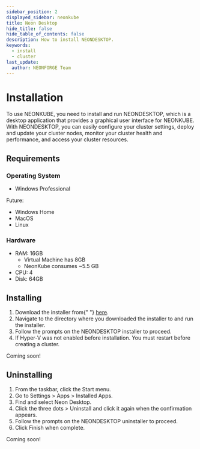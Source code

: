 ```yaml
---
sidebar_position: 2
displayed_sidebar: neonkube
title: Neon Desktop
hide_title: false
hide_table_of_contents: false
description: How to install NEONDESKTOP.
keywords:
  - install
  - cluster
last_update:
  author: NEONFORGE Team
---
```



# Installation

To use NEONKUBE, you need to install and run NEONDESKTOP, which is a desktop
application that provides a graphical user interface for NEONKUBE. With
NEONDESKTOP, you can easily configure your cluster settings, deploy and update
your cluster nodes, monitor your cluster health and performance, and access your
cluster resources.

## Requirements

### Operating System

- Windows Professional

Future:

- Windows Home
- MacOS
- Linux

### Hardware

- RAM: 16GB
  - Virtual Machine has 8GB
  - NeonKube consumes ~5.5 GB
- CPU: 4
- Disk: 64GB

## Installing

<Tabs groupId="operating-systems">
  <TabItem value="win" label="Windows">
    <ol>
      <li>
        Download the installer from{" "}
        <a href="https://neonkube.io/download?os=windows">here</a>.
      </li>
      <li>
        Navigate to the directory where you downloaded the installer to and run
        the installer.
      </li>
      <li>Follow the prompts on the NEONDESKTOP installer to proceed.</li>
      <li>
        If Hyper-V was not enabled before installation. You must restart before
        creating a cluster.
      </li>
    </ol>
  </TabItem>
  <TabItem value="macos" label="MacOS">
    Coming soon!
  </TabItem>
</Tabs>

## Uninstalling

<Tabs groupId="operating-systems">
  <TabItem value="win" label="Windows">
    <ol>
      <li>From the taskbar, click the Start menu.</li>
      <li>Go to Settings > Apps > Installed Apps.</li>
      <li>Find and select Neon Desktop.</li>
      <li>
        Click the three dots > Uninstall and click it again when the
        confirmation appears.
      </li>
      <li>Follow the prompts on the NEONDESKTOP uninstaller to proceed.</li>
      <li>Click Finish when complete.</li>
    </ol>
  </TabItem>
  <TabItem value="macos" label="MacOS">
    Coming soon!
  </TabItem>
</Tabs>
